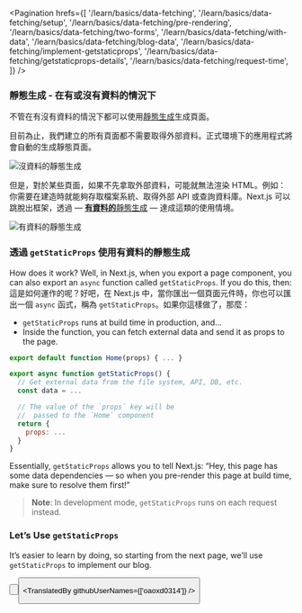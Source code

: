 
<Pagination
  hrefs={[
    '/learn/basics/data-fetching',
    '/learn/basics/data-fetching/setup',
    '/learn/basics/data-fetching/pre-rendering',
    '/learn/basics/data-fetching/two-forms',
    '/learn/basics/data-fetching/with-data',
    '/learn/basics/data-fetching/blog-data',
    '/learn/basics/data-fetching/implement-getstaticprops',
    '/learn/basics/data-fetching/getstaticprops-details',
    '/learn/basics/data-fetching/request-time',
  ]}
/>

### 靜態生成 - 在有或沒有資料的情況下

不管在有沒有資料的情況下都可以使用<a href="/docs/basic-features/pages#static-generation-recommended" className="link-code" target="_blank">靜態生成</a>生成頁面。

目前為止，我們建立的所有頁面都不需要取得外部資料。正式環境下的應用程式將會自動的生成靜態頁面。

![沒資料的靜態生成](https://nextjs.org/static/images/learn/data-fetching/static-generation-without-data.png '有資料的靜態生成')

但是，對於某些頁面，如果不先拿取外部資料，可能就無法渲染 HTML。例如：你需要在建造時就能夠存取檔案系統、取得外部 API 或查詢資料庫。Next.js 可以跳脫出框架，透過 — <a href="https://nextjs.org/docs/basic-features/pages#static-generation-with-data" className="link-code" target="_blank"  >**有資料的**靜態生成</a> — 達成這類的使用情境。

![有資料的靜態生成](https://nextjs.org/static/images/learn/data-fetching/static-generation-with-data.png '有資料的靜態生成')

### 透過 `getStaticProps` 使用有資料的靜態生成

How does it work? Well, in Next.js, when you export a page component, you can also export an `async` function called `getStaticProps`. If you do this, then:
這是如何運作的呢？好吧，在 Next.js 中，當你匯出一個頁面元件時，你也可以匯出一個 `async` 函式，稱為 `getStaticProps`。如果你這樣做了，那麼：

- `getStaticProps` runs at build time in production, and…
- Inside the function, you can fetch external data and send it as props to the page.

```javascript
export default function Home(props) { ... }

export async function getStaticProps() {
  // Get external data from the file system, API, DB, etc.
  const data = ...

  // The value of the `props` key will be
  //  passed to the `Home` component
  return {
    props: ...
  }
}
```

Essentially, `getStaticProps` allows you to tell Next.js: “Hey, this page has some data dependencies — so when you pre-render this page at build time, make sure to resolve them first!”

> **Note**: In development mode, `getStaticProps` runs on each request instead.

### Let’s Use `getStaticProps`

It’s easier to learn by doing, so starting from the next page, we’ll use `getStaticProps` to implement our blog.

<Button
  content="返回上一頁 ←"
  url="/learn/basics/data-fetching/pre-rendering"
  basicStyle="text-white bg-[#0070f3]"
  hoverStyle="hover:opacity-90"
/>

<Button
  content="前往下一頁 →"
  url="/learn/basics/data-fetching/with-data"
  basicStyle="text-white bg-[#0070f3]"
  hoverStyle="hover:opacity-90"
/>

<TranslatedBy githubUserNames={['oaoxd0314']} />
